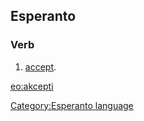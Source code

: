 ==Esperanto==
===Verb===
# [[accept]].

[[eo:akcepti]]
[[Category:Esperanto language]]
{{Universala Vortaro}}